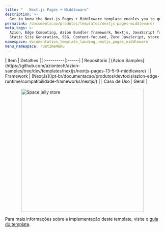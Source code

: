 ```yaml
---
title: "   Next.js Pages + Middleware"
description: >-
  Get to know the Next.js Pages + Middleware template enables you to quickly deploy a Next.js application with Pages Router, a middleware, and custom configurations. 
permalink: /documentacao/produtos/templates/nextjs-pages-middleware/
meta_tags: >-
  Azion, Edge Computing, Azion Bundler framework, Nextjs, JavaScript frameworks,
  Static Site Generation, SSG, Content-focused, Zero JavaScript, store
namespace: documentation_template_landing_nextjs_pages_middleware
menu_namespace: runtimeMenu
---
```



<div class="[&_.flex.flex-col]:!gap-4 [&_.flex.flex-col]:md:!gap-8 [&_.flex.flex-col]:2xl:!gap-16">
  <SectionBasicContent
    titleTag="h2"
    description="The Next.js Pages + Middleware template enables you to quickly deploy a Next.js application with Pages Router, a middleware, and custom configurations."
    buttons={[
      { label: "Deploy template", link: "https://console.azion.com/create/nextjs/nextjs-pages-middleware", outlined: false, icon: "ai ai-azion", iconPos: "left" },
      { label: "Ver demo", link: "https://pjq5iwn5jm.map.azionedge.net", severity: "secondary" }
    ]}
  />
</div>

<div style="display: flex; gap: 1rem; align-items: center; flex-direction: row; flex-wrap: wrap;">
  <div style="flex: 1; min-width: 300px;">
    | Item | Detalhes |
    |:----------|:------|
    | Repositório | [Azion Samples](https://github.com/aziontech/azion-samples/tree/dev/templates/nextjs/nextjs-pages-13-5-9-middleware) |
    | Framework | [NextJs](/pt-br/documentacao/produtos/devtools/azion-edge-runtime/compatibilidade-frameworks/nextjs/) |
    | Caso de Uso | Geral |
  </div>
  <div style="display: flex; justify-content: center; align-items: center; flex: 1; min-width: 300px;">
    <img src="/assets/docs/images/uploads/template-showcase/nextjs/nextjs-pages-middleware.png" width="400" alt="Space jelly store" style="max-width: 100%; height: auto;" />
  </div>
</div>

Para mais informações sobre a implementação deste template, visite o [guia do template](/pt-br/documentacao/produtos/guias/nextjs-pages-middleware/).